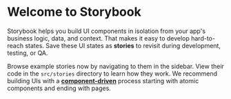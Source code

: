 
<Meta title="Neutrino Design/Introduction" />

<style>{`
  .docs-root, .sbdocs-wrapper {
    background-color: #343a43;
  }
  .docs-root, .sbdocs-wrapper * {
    color: #fff !important;
  }
`}</style>

# Welcome to Storybook

Storybook helps you build UI components in isolation from your app's business logic, data, and context.
That makes it easy to develop hard-to-reach states. Save these UI states as **stories** to revisit during development, testing, or QA.

Browse example stories now by navigating to them in the sidebar.
View their code in the `src/stories` directory to learn how they work.
We recommend building UIs with a [**component-driven**](https://componentdriven.org) process starting with atomic components and ending with pages.
